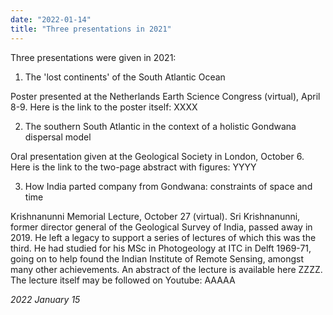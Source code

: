 ```yaml
---
date: "2022-01-14"
title: "Three presentations in 2021"
---
```


Three presentations were given in 2021:

1.  The 'lost continents' of the South Atlantic Ocean

Poster presented at the Netherlands Earth Science Congress (virtual), April 8-9. Here is the link to the poster itself: XXXX

2.  The southern South Atlantic in the context of a holistic Gondwana dispersal model

Oral presentation given at the Geological Society in London, October 6. Here is the link to the two-page abstract with figures: YYYY

3.  How India parted company from Gondwana: constraints of space and time

Krishnanunni Memorial Lecture, October 27 (virtual). Sri Krishnanunni, former director general of the Geological Survey of India, passed away in 2019.  He left a legacy to
support a series of lectures of which this was the third.  He had studied for his MSc in Photogeology at ITC in Delft 1969-71, going on to help found the Indian Institute
of Remote Sensing, amongst many other achievements.  An abstract of the lecture is available here ZZZZ. The lecture itself may be followed on Youtube: AAAAA

*2022 January 15*

